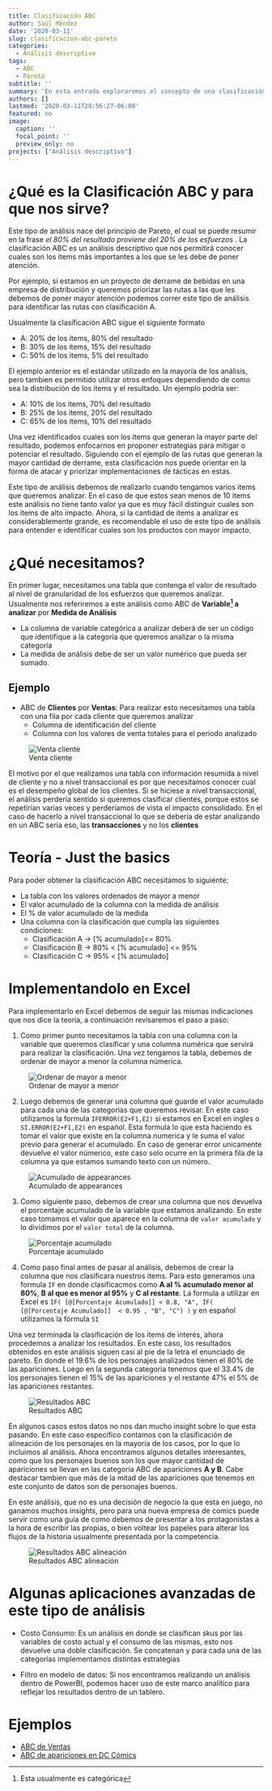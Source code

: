 ```yaml
---
title: Clasificación ABC
author: Saúl Méndez
date: '2020-03-11'
slug: clasificacion-abc-pareto
categories:
  - Análisis descriptivo
tags:
  - ABC
  - Pareto
subtitle: ''
summary: 'En esta entrada exploraremos el concepto de una clasificación ABC, para que nos puede servir, que requisitos básicos debemos cumplir y como podemos implementar este tipo de análisis en excel.'
authors: []
lastmod: '2020-03-11T20:56:27-06:00'
featured: no
image:
  caption: ''
  focal_point: ''
  preview_only: no
projects: ["Análisis descriptivo"]
---
```




# ¿Qué es la Clasificación ABC y para que nos sirve?

Este tipo de análisis nace del principio de Pareto, el cual se puede resumir en la frase  *el 80% del resultado proviene del 20% de los esfuerzos *. La clasificación ABC es un análisis descriptivo que nos permitirá conocer cuales son los items más importantes a los que se les debe de poner atención.

Por ejemplo, si estamos en un proyecto de derrame de bebidas en una empresa de distribución y queremos priorizar las rutas a las que les debemos de poner mayor atención podemos correr este tipo de análisis para identificar las rutas con clasificación A.

Usualmente la clasificación ABC sigue el siguiente formato

  * A: 20% de los items, 80% del resultado
  * B: 30% de los items, 15% del resultado
  * C: 50% de los items, 5% del resultado

El ejemplo anterior es el estándar utilizado en la mayoría de los análisis, pero tambien es permitido utilizar otros enfoques dependiendo de como sea la distribución de los items y el resultado. Un ejemplo podría ser:

  * A: 10% de los items, 70% del resultado
  * B: 25% de los items, 20% del resultado
  * C: 65% de los items, 10% del resultado


Una vez identificados cuales son los items que generan la mayor parte del resultado, podemos enfocarnos en proponer estrategias para mitigar o potenciar el resultado. Siguiendo con el ejemplo de las rutas que generan la mayor cantidad de derrame, esta clasificación nos puede orientar en la forma de atacar y priorizar implementaciones de tácticas en estas.

Este tipo de análisis debemos de realizarlo cuando tengamos varios items que queremos analizar. En el caso de que estos sean menos de 10 items este análisis no tiene tanto valor ya que es muy fácil distinguir cuales son los items de alto impacto. Ahora, si la cantidad de items a analizar es considerablemente grande, es recomendable el uso de este tipo de análisis para entender e identificar cuales son los productos con mayor impacto.

# ¿Qué necesitamos?

En primer lugar, necesitamos una tabla que contenga el valor de resultado al nivel de granularidad de los esfuerzos que queremos analizar. Usualmente nos referiremos a este análisis como ABC de **Variable^[Esta usualmente es categórica] a analizar** por **Medida de Análisis**

  * La columna de variable categórica a analizar deberá de ser un código que identifique a la categoría que queremos analizar o la misma categoría
  * La medida de análisis debe de ser un valor numérico que pueda ser sumado.

## Ejemplo
  
  * ABC de **Clientes** por **Ventas**: Para realizar esto necesitamos una tabla con una fila por cada cliente que queremos analizar
    * Columna de identificación del cliente 
    * Columna con los valores de venta totales para el periodo analizado
  
![Venta cliente](/post/clasificacion-abc/index_files/venta_cliente.png)    
    
 El motivo por el que realizamos una tabla con información resumida a nivel de cliente y no a nivel transaccional es por que necesitamos conocer cual es el desempeño global de los clientes. Si se hiciese a nivel transaccional, el análisis perdería sentido si queremos clasificar clientes, porque estos se repetirían varias veces y perderíamos de vista el impacto consolidado. En el caso de hacerlo a nivel transaccional lo que se debería de estar analizando en un ABC seria eso, las **transacciones** y no los **clientes**
   
# Teoría - Just the basics

Para poder obtener la clasificación ABC necesitamos lo siguiente:

  * La tabla con los valores ordenados de mayor a menor
  * El valor acumulado de la columna con la medida de análisis
  * El % de valor acumulado de la medida
  * Una columna con la clasificación que cumpla las siguientes condiciones:
    * Clasificación A -> [% acumulado]<= 80%
    * Clasificación B -> 80% < [% acumulado] <= 95%
    * Clasificación C -> 95% < [% acumulado]

# Implementandolo en Excel
Para implementarlo en Excel debemos de seguir las mismas indicaciones que nos dice la teoría, a continuación revisaremos el paso a paso:

  1. Como primer punto necesitamos la tabla con una columna con la variable que queremos clasificar y una columna numérica que servirá para realizar la clasificación. Una vez tengamos la tabla, debemos de ordenar de mayor a menor la columna númerica.
  
![Ordenar de mayor a menor](/post/clasificacion-abc/index_files/Ordenar-mayor-a-menor.png)
  
  2. Luego debemos de generar una columna que guarde el valor acumulado para cada una de las categorias que queremos revisar. En este caso utilizamos la formula `IFERROR(E2+F1,E2)` si estamos en Excel en ingles o `SI.ERROR(E2+F1,E2)` en español. Esta formula lo que esta haciendo es tomar el valor que existe en la columna numerica y le suma el valor previo para generar el acumulado. En caso de generar error unicamente devuelve el valor númerico, este caso solo ocurre en la primera fila de la columna ya que estamos sumando texto con un número.
  
  
![Acumulado de appearances](/post/clasificacion-abc/index_files/Acumulado_apariciones.png)

  3. Como siguiente paso, debemos de crear una columna que nos devuelva el porcentaje acumulado de la variable que estamos analizando. En este caso tomamos el valor que aparece en la columna de `valor acumulado` y lo dividimos por el `valor total` de la columna.
  
  
![Porcentaje acumulado](/post/clasificacion-abc/index_files/pct_acumulado.png)
  
4. Como paso final antes de pasar al análisis, debemos de crear la columna que nos clasificara nuestros items. Para esto generamos una formula `IF` en donde clasificacmos como **A al % acumulado menor al 80%**, **B al que es menor al 95%** y **C al restante**. La formula a utilizar en Excel es `IF( [@[Porcentaje Acumulado]] < 0.8, "A", IF( [@[Porcentaje Acumulado]]  < 0.95 , "B", "C") )` y en español utilizamos la fórmula `SI`

Una vez terminada la clasificación de los items de interés, ahora procedemos a analizar los resultados. En este caso, los resultados obtenidos en este análisis siguen casi al pie de la letra el enunciado de pareto. En donde el 19.6% de los personajes analizados tienen el 80% de las apariciones. Luego en la segunda categoria tenemos que el 33.4% de los personajes tienen el 15% de las apariciones y el restante 47% el 5% de las apariciones restantes.

![Resultados ABC](/post/clasificacion-abc/index_files/clasificacion_abc.png)

  
En algunos casos estos datos no nos dan mucho insight sobre lo que esta pasando. En este caso especifico contamos con la clasificación de alineación de los personajes en la mayoria de los casos, por lo que lo incluimos al análisis. Ahora encontramos algunos detalles interesantes, como que los personajes buenos son los que mayor cantidad de apariciones se llevan en las categoria ABC de apariciones **A y B**. Cabe destacar tambien que más de la mitad de las apariciones que tenemos en este conjunto de datos son de personajes buenos. 

En este análisis, que no es una decisión de negocio la que esta en juego, no ganamos muchos insights, pero para una nueva empresa de comics puede servir como una guia de como debemos de presentar a los protagonistas a la hora de escribir las propias, o bien voltear los papeles para alterar los flujos de la historia usualmente presentada por la competencia.

![Resultados ABC alineación](/post/clasificacion-abc/index_files/buenos_malos_abc.png)


# Algunas aplicaciones avanzadas de este tipo de análisis

  * Costo Consumo: Es un análisis en donde se clasifican skus por las variables de costo actual y el consumo de las mismas, esto nos devuelve una doble clasificación. Se concatenan y para cada una de las categorías implementamos distintas estrategias

  * Filtro en modelo de datos: Si nos encontramos realizando un análisis dentro de PowerBI, podemos hacer uso de este marco analítico para reflejar los resultados dentro de un tablero.
 
# Ejemplos

  * [ABC de Ventas](https://www.dropbox.com/sh/blgr132dtzzc9lw/AACjl-XDW84Y8oQ5JPB0TLdca?dl=0)
  * [ABC de apariciones en DC Cómics](https://www.dropbox.com/s/edhcm5nvsn7lzrn/ABC%20Ventas.xlsx?dl=0)